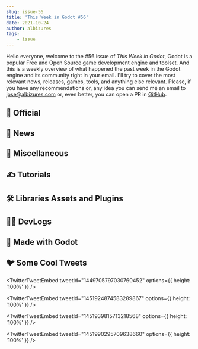 ```yaml
---
slug: issue-56
title: 'This Week in Godot #56'
date: 2021-10-24
author: albizures
tags:
	- issue
---
```


Hello everyone, welcome to the #56 issue of _This Week in Godot_, Godot is a popular Free and Open Source game development engine and toolset. And this is a weekly overview of what happened the past week in the Godot engine and its community right in your email. I'll try to cover the most relevant news, releases, games, tools, and anything else relevant. Please, if you have any recommendations or, any idea you can send me an email to jose@albizures.com or, even better, you can open a PR in [GitHub](https://github.com/albizures/ThisWeekInGodot).

## 👮 Official

<Card
	author="Godot Engine"
	link="https://godotengine.org/article/release-candidate-godot-3-4-rc-1"
	section="Official"
	label="Release candidate: Godot 3.4 RC 1"
	description="The upcoming Godot 3.4 release will provide a number of new features which have been backported from the 4.0 development branch."
	publisher="Godot Engine"
	icon="https://godotengine.org/themes/godotengine/assets/favicon.png"
	cover="https://godotengine.org/storage/app/uploads/public/616/e85/0d7/616e850d7ecf5684336903.jpg"
	date="2021-10-19T09:00:00.000Z"
/>

## 📰 News

<Card
	author="Nazgum"
	link="https://www.kickstarter.com/projects/abitawake/helms-of-fury"
	section="News"
	label="Helms of Fury is in Kickstarter!"
	description="A 2D action rogue-lite featuring big pixels, fast combat and crazy abilities, with a focus on replayability in all aspects of the game!"
	publisher="Kickstarter"
	icon="https://a.kickstarter.com/assets/touch-icon-192x192-710ace6840055401ec231c1d86ce7312c56bb510fad8b775229b0ce73d0054c5.png"
	cover="https://ksr-ugc.imgix.net/assets/035/152/498/220cb975b10cfb5caa2a071564f2f4af_original.png?ixlib=rb-4.0.2&crop=faces&w=1552&h=873&fit=crop&v=1633631635&auto=format&frame=1&q=92&s=f74ed8abe25b89ad87eca34df78d5197"
	date="2023-03-01T00:00:00.000Z"
/>

<Card
	author="rakugoteam"
	link="https://github.com/rakugoteam/Emojis-For-Godot/releases/tag/1.3"
	section="News"
	label="Emojis For Godot: Release 1.3"
	description="Addon that allows to use Emojis in your Godot project"
	publisher="GitHub"
	icon="https://github.com/windows-tile.png"
	cover="https://opengraph.githubassets.com/f2e5b329574673e00d56031b1189bf28df15338ca8a160d6a0e802fce41b1e32/rakugoteam/Emojis-For-Godot/releases/tag/1.3"
	date="2021-10-19T09:00:00.000Z"
/>

## 🤷 Miscellaneous

<Card
	author="MrEliptik"
	link="https://youtu.be/qf85zLJOPvA"
	section="Miscellaneous"
	label="7 Unusual Addons for Godot!"
	description="I’m showing you 7 unusual addons for Godot!"
	publisher="YouTube"
	icon="https://www.youtube.com/s/desktop/0ac1422e/img/favicon_144x144.png"
	cover="https://i.ytimg.com/vi/qf85zLJOPvA/maxresdefault.jpg"
	date="2021-10-20T00:00:00.000Z"
/>

<Card
	author="TimKrief IndieDev"
	link="https://youtu.be/B3LChmu_5qo"
	section="Miscellaneous"
	label="[DEV] Soothing SFX In Godot Dialogic!"
	description="Here’s a little video about the theme sound effects in Dialogic 1.3, a feature I contributed adding to this great Godot Game Engine Add-on/plugin."
	publisher="YouTube"
	icon="https://www.youtube.com/s/desktop/0ac1422e/img/favicon_144x144.png"
	cover="https://i.ytimg.com/vi/B3LChmu_5qo/maxresdefault.jpg"
	date="2021-10-17T00:00:00.000Z"
/>

<Card
	author="Viroid Games"
	link="https://youtu.be/fjPu6WIltow"
	section="Miscellaneous"
	label="Developing Plugins for Godot Engine"
	description="Our founder’s talk in Godot Toronto Meetup on October 14, 2021."
	publisher="YouTube"
	icon="https://www.youtube.com/s/desktop/0ac1422e/img/favicon_144x144.png"
	cover="https://i.ytimg.com/vi/fjPu6WIltow/maxresdefault.jpg"
	date="2021-10-16T00:00:00.000Z"
/>

<Card
	author="SDG Games"
	link="https://youtu.be/Ol5oDW5Ccns"
	section="Miscellaneous"
	label="I made Pong in Godot in a day (20 games in 30 days #1)"
	description="I’ve been developing some small games for the past couple of years, but I recently decided to get serious about development."
	publisher="YouTube"
	icon="https://www.youtube.com/s/desktop/0ac1422e/img/favicon_144x144.png"
	cover="https://i.ytimg.com/vi/Ol5oDW5Ccns/maxresdefault.jpg"
	date="2021-10-18T00:00:00.000Z"
/>

<Card
	author="GDQuest"
	link="https://youtu.be/_z7Z7PrTD_M"
	section="Miscellaneous"
	label="Can Godot Handle 10,000 Bullets?!"
	description=""
	publisher="YouTube"
	icon="https://www.youtube.com/s/desktop/0ac1422e/img/favicon_144x144.png"
	cover="https://i.ytimg.com/vi/_z7Z7PrTD_M/maxresdefault.jpg"
	date="2021-10-22T00:00:00.000Z"
/>

<Card
	author="Gonzalo Gutiérrez"
	link="https://godotes.com/issues/a-poll-a-logo-and-two-kickstarter-campaigns"
	section="Miscellaneous"
	label="A poll, a logo, and two Kickstarter campaigns!"
	description="Reddit user @Feyter ran a poll on the Godot Subreddit to see how many devs donate to Godot"
	publisher="Godot Notes"
	icon="https://godotes.com/content/images/2020/12/GodotesLogo2-3.svg"
	cover="https://godotes.com/content/images/2021/10/poll-3.png"
	date="2021-10-22T23:10:29.000Z"
/>

## ✍️ Tutorials

<Card
	author="GodotAcademy"
	link="https://youtu.be/_7riD3FaZgI"
	section="Tutorials"
	label="Create Your First 3D Game in Godot (Bouncing Ball Game)"
	description=""
	publisher="YouTube"
	icon="https://www.youtube.com/s/desktop/0ac1422e/img/favicon_144x144.png"
	cover="https://i.ytimg.com/vi/_7riD3FaZgI/hqdefault.jpg"
	date="2021-10-20T00:00:00.000Z"
/>

<Card
	author="Dillon Steyl"
	link="https://youtu.be/pJ1pDeNfHwc"
	section="Tutorials"
	label="Best Slope Movement in Godot 3D | FPS Character Controller Tutorial [Godot] #2"
	description="Today we look at the best way to handle slopes in Godot 3D (thanks to a comment on my last video!"
	publisher="YouTube"
	icon="https://www.youtube.com/s/desktop/0ac1422e/img/favicon_144x144.png"
	cover="https://i.ytimg.com/vi/pJ1pDeNfHwc/maxresdefault.jpg"
	date="2021-10-18T00:00:00.000Z"
/>

<Card
	author="PlugWorld"
	link="https://youtu.be/CT7FmCmfxrw"
	section="Tutorials"
	label="Intro to 3D Multiplayer in Godot Tutorial - #1"
	description=""
	publisher="YouTube"
	icon="https://www.youtube.com/s/desktop/0ac1422e/img/favicon_144x144.png"
	cover="https://i.ytimg.com/vi/CT7FmCmfxrw/maxresdefault.jpg"
	date="2021-10-21T00:00:00.000Z"
/>

<Card
	author="GalGodot"
	link="https://youtu.be/e2ZwMEyq3Yo"
	section="Tutorials"
	label="How To Use Sprite Sheets For Creating Character Animations."
	description=""
	publisher="YouTube"
	icon="https://www.youtube.com/s/desktop/0ac1422e/img/favicon_144x144.png"
	cover="https://i.ytimg.com/vi/e2ZwMEyq3Yo/hqdefault.jpg"
	date="2021-10-24T00:00:00.000Z"
/>

<Card
	author="samsface"
	link="https://youtu.be/gTHDr5Cu6lk"
	section="Tutorials"
	label="Step by step setup for C++ GDNative in Godot"
	description=""
	publisher="YouTube"
	icon="https://www.youtube.com/s/desktop/0ac1422e/img/favicon_144x144.png"
	cover="https://i.ytimg.com/vi/gTHDr5Cu6lk/maxresdefault.jpg"
	date="2021-10-24T00:00:00.000Z"
/>

<Card
	author="GDQuest"
	link="https://youtu.be/mHeh-8xZvBo"
	section="Tutorials"
	label="2D Movement in Godot in Only 4 Minutes"
	description=""
	publisher="YouTube"
	icon="https://www.youtube.com/s/desktop/0ac1422e/img/favicon_144x144.png"
	cover="https://i.ytimg.com/vi/mHeh-8xZvBo/maxresdefault.jpg"
	date="2021-10-23T00:00:00.000Z"
/>

<Card
	author="Gamefromscratch"
	link="https://youtu.be/tR9Ya9DUkHU"
	section="Tutorials"
	label="A Powerful (and Easy) Godot VFX Trick!"
	description="Today we are going to look at a neat VFX trick you can perform in Godot"
	publisher="YouTube"
	icon="https://www.youtube.com/s/desktop/0ac1422e/img/favicon_144x144.png"
	cover="https://i.ytimg.com/vi/tR9Ya9DUkHU/maxresdefault.jpg"
	date="2021-10-21T00:00:00.000Z"
/>

<Card
	author="GDQuest"
	link="https://youtu.be/5KBNGKYV-vU"
	section="Tutorials"
	label="Save Countless Lines of Code With Animations in Godot"
	description=""
	publisher="YouTube"
	icon="https://www.youtube.com/s/desktop/0ac1422e/img/favicon_144x144.png"
	cover="https://i.ytimg.com/vi/5KBNGKYV-vU/maxresdefault.jpg"
	date="2021-10-21T00:00:00.000Z"
/>

## 🛠 Libraries Assets and Plugins

<Card
	author="duongvituan"
	link="https://github.com/duongvituan/godot-awesome-splash"
	section="Libraries Assets and Add-ons"
	label="Godot Awesome Splash"
	description="Collection of splash screens in Godot"
	publisher="GitHub"
	icon="https://github.com/windows-tile.png"
	cover="https://opengraph.githubassets.com/d825ade21de75ce0835feb4b5b46497a4a96ec70a2532dfc43bffc5237b45dc4/duongvituan/godot-awesome-splash"
	date="2021-10-24T09:00:00.000Z"
/>

<Card
	author="arlez80"
	link="https://godotshaders.com/shader/magical-shield-shader-3/"
	section="Libraries Assets and Add-ons"
	label="Magical Shield Shader #3"
	description="A magical shield shader #3."
	publisher="Godot Shaders"
	icon="https://godotshaders.com/wp-content/uploads/2021/01/favicon.png"
	cover="https://godotshaders.com/wp-content/uploads/2021/01/acaca.jpg"
	date="2021-10-19T11:10:02.000Z"
/>

<Card
	author="DevItWithCat"
	link="https://godotshaders.com/shader/2d-water-effect/"
	section="Libraries Assets and Add-ons"
	label="2D water effect"
	description="Simple screen water effect for 2d game worked with mobile GLES2."
	publisher="Godot Shaders"
	icon="https://godotshaders.com/wp-content/uploads/2021/01/favicon.png"
	cover="http://godotshaders.com/wp-content/uploads/2021/01/shadercover.png"
	date="2021-10-24T09:41:49.000Z"
/>

<Card
	author="viniciusgerevini"
	link="https://godotengine.org/asset-library/asset/870"
	section="Libraries Assets and Add-ons"
	label="Clyde Dialogue"
	description="Importer and interpreter for Clyde Dialogue Language."
	publisher="Godot Asset Library"
	icon="https://godotengine.org/themes/godotengine/assets/favicon.png"
	cover="https://raw.githubusercontent.com/viniciusgerevini/godot-clyde-dialogue/master/icon.png"
	date="2021-10-21"
/>

<Card
	author="fenix"
	link="https://godotengine.org/asset-library/asset/365"
	section="Libraries Assets and Add-ons"
	label="File Editor Integration"
	description="A little plugin to easy-way manage your text files inside your project folder."
	publisher="Godot Asset Library"
	icon="https://godotengine.org/themes/godotengine/assets/favicon.png"
	cover="https://raw.githubusercontent.com/fenix-hub/godot-engine.text-editor/master/addons/file-editor/icon.png"
	date="2021-10-13"
/>

## 🧑‍💻 DevLogs

<Card
	author="NeotoonDev"
	link="https://youtu.be/94COyrEDUKM"
	section="DevLogs"
	label="Improving the battle system for my game | Devlog #2"
	description="With the inspiration of the unique battle and upgrade system from Stick It To The Stick Man and Noita"
	publisher="YouTube"
	icon="https://www.youtube.com/s/desktop/0ac1422e/img/favicon_144x144.png"
	cover="https://i.ytimg.com/vi/94COyrEDUKM/maxresdefault.jpg"
	date="2021-10-22T00:00:00.000Z"
/>

<Card
	author="Quantum Code"
	link="https://youtu.be/9trQiQsu5us"
	section="DevLogs"
	label="Why GameDev can be HARD ? - ReignScape Devlog 5"
	description="An original and unique 2D strategy /city builder game made with Godot Engine and C#"
	publisher="YouTube"
	icon="https://www.youtube.com/s/desktop/0ac1422e/img/favicon_144x144.png"
	cover="https://i.ytimg.com/vi/9trQiQsu5us/maxresdefault.jpg"
	date="2021-10-11T00:00:00.000Z"
/>

<Card
	author="Game Endeavor"
	link="https://youtu.be/FTV0Dy9HA9E"
	section="DevLogs"
	label="New Skills Don’t Need to be Boring! | Devlog"
	description="It’s not enough to add abilities to a game and call it done."
	publisher="YouTube"
	icon="https://www.youtube.com/s/desktop/0ac1422e/img/favicon_144x144.png"
	cover="https://i.ytimg.com/vi/FTV0Dy9HA9E/maxresdefault.jpg"
	date="2021-10-20T00:00:00.000Z"
/>

<Card
	author="AmberLimShin 🍠"
	link="https://youtu.be/0mDsk2rQC3k"
	section="DevLogs"
	label="My trick for create unique game mechanics - Dorian Pink Devlog #10"
	description="I noticed Youtube has been deleting some helpful comments. Without permission! That is rude. So if I did not respond to your comments, that’s why. :(And also..."
	publisher="YouTube"
	icon="https://www.youtube.com/s/desktop/0ac1422e/img/favicon_144x144.png"
	cover="https://i.ytimg.com/vi/0mDsk2rQC3k/maxresdefault.jpg"
	date="2021-10-20T00:00:00.000Z"
/>

<Card
	author="GDQuest"
	link="https://youtu.be/gj16AVcRmMg"
	section="DevLogs"
	label="Making an Open-Source Game Like Enter the Gungeon (devlog)"
	description=""
	publisher="YouTube"
	icon="https://www.youtube.com/s/desktop/0ac1422e/img/favicon_144x144.png"
	cover="https://i.ytimg.com/vi/gj16AVcRmMg/maxresdefault.jpg"
	date="2021-10-19T00:00:00.000Z"
/>

## 🤖 Made with Godot

<Card
	author="Andrea Catania"
	link="https://youtu.be/UAxTtXeAaFk"
	section="Made with Godot"
	label="The freerunning arena game made in Godot 4.0 - Wander"
	description="In this video we want to present our fast peace freerunning arena game made in Godot 4.0"
	publisher="YouTube"
	icon="https://www.youtube.com/s/desktop/0ac1422e/img/favicon_144x144.png"
	cover="https://i.ytimg.com/vi/UAxTtXeAaFk/hqdefault.jpg"
	date="2021-10-20T00:00:00.000Z"
/>

<Card
	author="nabware"
	link="https://youtu.be/u8bI6OTKOY4"
	section="Made with Godot"
	label="Make Thumbnail out of Stream Clip with Streamstamp"
	description=""
	publisher="YouTube"
	icon="https://www.youtube.com/s/desktop/0ac1422e/img/favicon_144x144.png"
	cover="https://i.ytimg.com/vi/u8bI6OTKOY4/maxresdefault.jpg"
	date="2021-10-19T00:00:00.000Z"
/>

<Card
	author="Manifold Interactive"
	link="https://youtu.be/8udxPX_tJSI"
	section="Made with Godot"
	label="Non-Euclidean Chess: Early Access Trailer"
	description=""
	publisher="YouTube"
	icon="https://www.youtube.com/s/desktop/0ac1422e/img/favicon_144x144.png"
	cover="https://i.ytimg.com/vi/8udxPX_tJSI/maxresdefault.jpg"
	date="2021-10-14T00:00:00.000Z"
/>

<Card
	author="PandaCommando"
	link="https://pandacommando.itch.io/fontzilla"
	section="Made with Godot"
	label="Fontzilla by PandaCommando"
	description="A simple tool for viewing and managing your locally saved font files."
	publisher="itch.io"
	icon="https://img.itch.zone/aW1nLzcyNTMwMjMucG5n/32x32%23/U4DxQz.png"
	cover="https://img.itch.zone/aW1nLzcyNTMwMjIucG5n/original/eWOZYs.png"
	date="2021-10-22T14:53:07.866Z"
/>

<Card
	author="Ihsan-Entertainment"
	link="https://github.com/Ihsan-Entertainment/IE-Code"
	section="Made with Godot"
	label="IE Code"
	description="A simple and resource-friendly code editor created with Godot."
	publisher="GitHub"
	icon="https://github.com/windows-tile.png"
	cover="https://repository-images.githubusercontent.com/403043378/873543a5-e2d5-4007-883f-dc86486f2293"
	date="2021-10-22T09:00:00.000Z"
/>

<Card
	author="noidexe"
	link="https://github.com/noidexe/godot-version-manager"
	section="Made with Godot"
	label="Godot Version Manager"
	description="Download, Instal and Manage any vesion of Godot Engine from a simple app."
	publisher="GitHub"
	icon="https://github.com/windows-tile.png"
	cover="https://opengraph.githubassets.com/445f2fbf30c2e1c13cde0af9c122d50d8d8b25e5399ffafcecbd220e0391ec6b/noidexe/godot-version-manager"
	date="2021-10-23T09:00:00.000Z"
/>

<Card
	author="t-mw"
	link="https://github.com/t-mw/citygen-godot"
	section="Made with Godot"
	label="Citygen Godot"
	description="Procedural city generation algorithm implemented in Godot 3 using GDScript."
	publisher="GitHub"
	icon="https://github.com/windows-tile.png"
	cover="https://repository-images.githubusercontent.com/407692038/048a62eb-ece8-497e-90e2-72a14696284a"
	date="2021-10-24T09:00:00.000Z"
/>

<Card
	author="Jade"
	link="https://jadekoron.itch.io/invisible"
	section="Made with Godot"
	label="Invisible"
	description="They know you are here, don’t let them find you!"
	publisher="itch.io"
	icon="https://img.itch.zone/aW1nLzcyMjUyODQucG5n/32x32%23/JJuJxC.png"
	cover="https://img.itch.zone/aW1nLzcyMjUyODQucG5n/original/0Lztnm.png"
	date="2021-10-19T14:53:12.026Z"
/>

<Card
	author="Game Developers"
	link="https://youtu.be/UIGBU90-dkg"
	section="Made with Godot"
	label="Godot Game Engine Showcase & Examples: Bottomless"
	description=""
	publisher="YouTube"
	icon="https://www.youtube.com/s/desktop/0ac1422e/img/favicon_144x144.png"
	cover="https://i.ytimg.com/vi/UIGBU90-dkg/maxresdefault.jpg"
	date="2021-10-23T00:00:00.000Z"
/>

## 🐦 Some Cool Tweets

<TwitterTweetEmbed
	tweetId="1449705797030760452"
	options={{ height: '100%' }}
/>

<TwitterTweetEmbed
	tweetId="1451924874583289867"
	options={{ height: '100%' }}
/>

<TwitterTweetEmbed
	tweetId="1451939815713218568"
	options={{ height: '100%' }}
/>

<TwitterTweetEmbed
	tweetId="1451990295709638660"
	options={{ height: '100%' }}
/>
